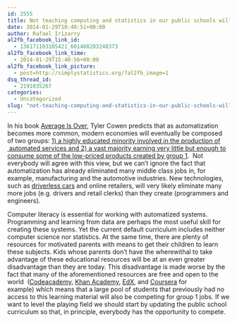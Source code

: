 ```yaml
---
id: 2555
title: Not teaching computing and statistics in our public schools will make upward mobility even harder
date: 2014-01-29T10:40:51+00:00
author: Rafael Irizarry
al2fb_facebook_link_id:
  - 136171103105421_601408203248373
al2fb_facebook_link_time:
  - 2014-01-29T15:40:56+00:00
al2fb_facebook_link_picture:
  - post=http://simplystatistics.org/?al2fb_image=1
dsq_thread_id:
  - 2191035267
categories:
  - Uncategorized
slug: "not-teaching-computing-and-statistics-in-our-public-schools-will-make-upward-mobility-even-harder"
---
```

In his book <a href="http://www.amazon.com/dp/0525953736/?tag=slatmaga-20" target="_blank">Average Is Over</a>, Tyler Cowen predicts that as automatization becomes more common, modern economies will eventually be composed of two groups: [1) a highly educated minority involved in the production of  automated services and 2) a vast majority earning very little but enough to consume some of the low-priced products created by group 1](http://en.wikipedia.org/wiki/Average_is_Over).  Not everybody will agree with this view, but we can't ignore the fact that automatization has already eliminated many middle class jobs in, for example, manufacturing and the automotive industries. New technologies, such as [driverless cars](http://www.youtube.com/watch?v=cdgQpa1pUUE) and online retailers, will very likely eliminate many more jobs (e.g. drivers and retail clerks) than they create (programmers and engineers).

Computer literacy is essential for working with automatized systems. Programming and learning from data are perhaps the most useful skill for creating these systems. Yet the current default curriculum includes neither computer science nor statistics. At the same time, there are plenty of resources for motivated parents with means to get their children to learn these subjects. Kids whose parents don't have the wherewithal to take advantage of these educational resources will be at an even greater disadvantage than they are today. This disadvantage is made worse by the fact that many of the aforementioned resources are free and open to the world  ([Codeacademy](http://www.codecademy.com/), [Khan Academy](https://www.khanacademy.org/), [EdX](https://www.edx.org/), and [Coursera](https://www.coursera.org/) for example) which means that a large pool of students that previously had no access to this learning material will also be competing for group 1 jobs. If we want to level the playing field we should start by updating the public school curriculum so that, in principle, everybody has the opportunity to compete.
